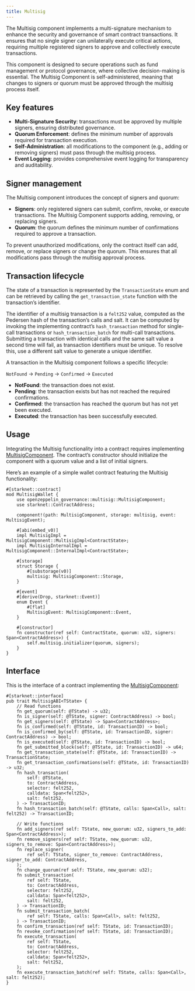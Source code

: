 ```yaml
---
title: Multisig
---
```


The Multisig component implements a multi-signature mechanism to enhance the security and
governance of smart contract transactions. It ensures that no single signer can unilaterally
execute critical actions, requiring multiple registered signers to approve and collectively
execute transactions.

This component is designed to secure operations such as fund management or protocol governance,
where collective decision-making is essential. The Multisig Component is self-administered,
meaning that changes to signers or quorum must be approved through the multisig process itself.

## Key features

* **Multi-Signature Security**: transactions must be approved by multiple signers, ensuring
distributed governance.
* **Quorum Enforcement**: defines the minimum number of approvals required for transaction execution.
* **Self-Administration**: all modifications to the component (e.g., adding or removing signers)
must pass through the multisig process.
* **Event Logging**: provides comprehensive event logging for transparency and auditability.

## Signer management

The Multisig component introduces the concept of signers and quorum:

* **Signers**: only registered signers can submit, confirm, revoke, or execute transactions. The Multisig
Component supports adding, removing, or replacing signers.
* **Quorum**: the quorum defines the minimum number of confirmations required to approve a transaction.

<Callout>
To prevent unauthorized modifications, only the contract itself can add, remove, or replace signers or change the quorum.
This ensures that all modifications pass through the multisig approval process.
</Callout>

## Transaction lifecycle

The state of a transaction is represented by the `TransactionState` enum and can be retrieved
by calling the `get_transaction_state` function with the transaction’s identifier.

The identifier of a multisig transaction is a `felt252` value, computed as the Pedersen hash
of the transaction’s calls and salt. It can be computed by invoking the implementing contract’s
`hash_transaction` method for single-call transactions or `hash_transaction_batch` for multi-call
transactions. Submitting a transaction with identical calls and the same salt value a second time
will fail, as transaction identifiers must be unique. To resolve this, use a different salt value
to generate a unique identifier.

A transaction in the Multisig component follows a specific lifecycle:

`NotFound` → `Pending` → `Confirmed` → `Executed`

* **NotFound**: the transaction does not exist.
* **Pending**: the transaction exists but has not reached the required confirmations.
* **Confirmed**: the transaction has reached the quorum but has not yet been executed.
* **Executed**: the transaction has been successfully executed.

## Usage

Integrating the Multisig functionality into a contract requires implementing [MultisigComponent](api/governance#MultisigComponent).
The contract’s constructor should initialize the component with a quorum value and a list of initial signers.

Here’s an example of a simple wallet contract featuring the Multisig functionality:

```cairo
#[starknet::contract]
mod MultisigWallet {
    use openzeppelin_governance::multisig::MultisigComponent;
    use starknet::ContractAddress;

    component!(path: MultisigComponent, storage: multisig, event: MultisigEvent);

    #[abi(embed_v0)]
    impl MultisigImpl = MultisigComponent::MultisigImpl<ContractState>;
    impl MultisigInternalImpl = MultisigComponent::InternalImpl<ContractState>;

    #[storage]
    struct Storage {
        #[substorage(v0)]
        multisig: MultisigComponent::Storage,
    }

    #[event]
    #[derive(Drop, starknet::Event)]
    enum Event {
        #[flat]
        MultisigEvent: MultisigComponent::Event,
    }

    #[constructor]
    fn constructor(ref self: ContractState, quorum: u32, signers: Span<ContractAddress>) {
        self.multisig.initializer(quorum, signers);
    }
}
```

## Interface

This is the interface of a contract implementing the [MultisigComponent](api/governance#MultisigComponent):

```cairo
#[starknet::interface]
pub trait MultisigABI<TState> {
    // Read functions
    fn get_quorum(self: @TState) -> u32;
    fn is_signer(self: @TState, signer: ContractAddress) -> bool;
    fn get_signers(self: @TState) -> Span<ContractAddress>;
    fn is_confirmed(self: @TState, id: TransactionID) -> bool;
    fn is_confirmed_by(self: @TState, id: TransactionID, signer: ContractAddress) -> bool;
    fn is_executed(self: @TState, id: TransactionID) -> bool;
    fn get_submitted_block(self: @TState, id: TransactionID) -> u64;
    fn get_transaction_state(self: @TState, id: TransactionID) -> TransactionState;
    fn get_transaction_confirmations(self: @TState, id: TransactionID) -> u32;
    fn hash_transaction(
        self: @TState,
        to: ContractAddress,
        selector: felt252,
        calldata: Span<felt252>,
        salt: felt252,
    ) -> TransactionID;
    fn hash_transaction_batch(self: @TState, calls: Span<Call>, salt: felt252) -> TransactionID;

    // Write functions
    fn add_signers(ref self: TState, new_quorum: u32, signers_to_add: Span<ContractAddress>);
    fn remove_signers(ref self: TState, new_quorum: u32, signers_to_remove: Span<ContractAddress>);
    fn replace_signer(
        ref self: TState, signer_to_remove: ContractAddress, signer_to_add: ContractAddress,
    );
    fn change_quorum(ref self: TState, new_quorum: u32);
    fn submit_transaction(
        ref self: TState,
        to: ContractAddress,
        selector: felt252,
        calldata: Span<felt252>,
        salt: felt252,
    ) -> TransactionID;
    fn submit_transaction_batch(
        ref self: TState, calls: Span<Call>, salt: felt252,
    ) -> TransactionID;
    fn confirm_transaction(ref self: TState, id: TransactionID);
    fn revoke_confirmation(ref self: TState, id: TransactionID);
    fn execute_transaction(
        ref self: TState,
        to: ContractAddress,
        selector: felt252,
        calldata: Span<felt252>,
        salt: felt252,
    );
    fn execute_transaction_batch(ref self: TState, calls: Span<Call>, salt: felt252);
}
```
